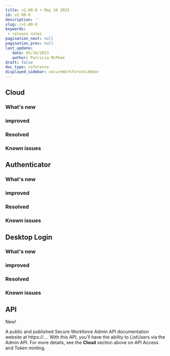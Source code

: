 ```yaml
---
title: v2.80.0 • May 16 2023
id: v2-80-0
description: ''
slug: /v2-80-0 
keywords: 
 - release notes
pagination_next: null
pagination_prev: null
last_update: 
   date: 05/16/2023
   author: Patricia McPhee
draft: false
doc_type: reference
displayed_sidebar: secureWorkforceSidebar
---
```




## Cloud


### What's new


### improved


### Resolved


### Known issues



## Authenticator


### What's new


### improved


### Resolved


### Known issues



## Desktop Login


### What's new


### improved


### Resolved


### Known issues


## API 


<div class="grid sixCol sidebar--L">
  <div class="leftSidebar"><span className="changelog-tag" data-tag="New">New!</span></div>
  <p>A public and published Secure Workforce Admin API documentation website at https://.... With this API, you'll have the ability to ListUsers via the Admin API. For more details, see the <b>Cloud</b> section above on API Access and Token minting.</p>
  
</div>

